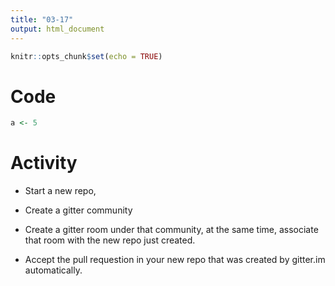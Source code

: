 ```yaml
---
title: "03-17"
output: html_document
---
```


```r
knitr::opts_chunk$set(echo = TRUE)
```

# Code

```r
a <- 5
```

# Activity

  * Start a new repo, 
  
  * Create a gitter community
  
  * Create a gitter room under that community, at the same time, associate that room with the new repo just created.
  
  * Accept the pull requestion in your new repo that was created by gitter.im automatically. 

